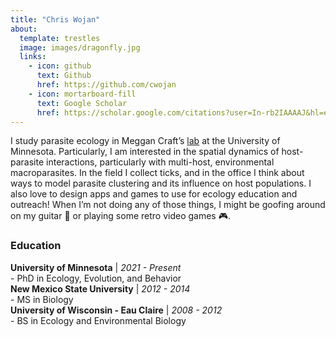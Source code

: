 ```yaml
---
title: "Chris Wojan"
about:
  template: trestles
  image: images/dragonfly.jpg
  links:
    - icon: github
      text: Github
      href: https://github.com/cwojan
    - icon: mortarboard-fill
      text: Google Scholar
      href: https://scholar.google.com/citations?user=In-rb2IAAAAJ&hl=en
---
```


I study parasite ecology in Meggan Craft's [lab](https://mcraftlab.wordpress.com/) at the University of Minnesota. Particularly, I am interested in the spatial dynamics of host-parasite interactions, particularly with multi-host, environmental macroparasites. In the field I collect ticks, and in the office I think about ways to model parasite clustering and its influence on host populations. I also love to design apps and games to use for ecology education and outreach! When I'm not doing any of those things, I might be goofing around on my guitar 🎸 or playing some retro video games 🎮.

### Education

| **University of Minnesota** \| *2021 - Present*
| - PhD in Ecology, Evolution, and Behavior

| **New Mexico State University** \| *2012 - 2014*
| - MS in Biology

| **University of Wisconsin - Eau Claire** \| *2008 - 2012*
| - BS in Ecology and Environmental Biology
